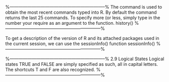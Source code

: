 
%-----------------------------------------------------------------%
\subsection*{2.6 History}
The command \texttt{history()} is used to obtain the most recent commands typed into R. 
By default the command returns the last 25 commands. To specify more (or less, simply type in the number your require as an argument to the function.
history()
%-----------------------------------------------------------------%
\subsection{2.7 The sessionInfo() Function}
To get a description of the version of R and its attached packages used in the current session,
we can use the sessionInfo() function
sessionInfo()
%-----------------------------------------------------------------%

%-----------------------------------------------------------------%
2.9 Logical States
Logical states TRUE and FALSE are simply specified as such, all in capital letters. The
shortcuts T and F are also recognized.
%-----------------------------------------------------------------%




